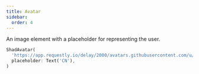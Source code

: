 ```yaml
---
title: Avatar
sidebar:
  order: 4
---
```



An image element with a placeholder for representing the user.

<Preview src="avatar">

```dart
ShadAvatar(
  'https://app.requestly.io/delay/2000/avatars.githubusercontent.com/u/124599?v=4',
  placeholder: Text('CN'),
)
```

</Preview>
